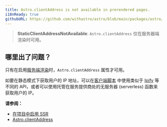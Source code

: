 ```yaml
---
title: Astro.clientAddress is not available in prerendered pages.
i18nReady: true
githubURL: https://github.com/withastro/astro/blob/main/packages/astro/src/core/errors/errors-data.ts
---
```


> **StaticClientAddressNotAvailable**: `Astro.clientAddress` 仅在服务器端渲染时可用。

## 哪里出了问题？

只有在启用[服务端渲染](/zh-cn/guides/on-demand-rendering/)时，`Astro.clientAddress` 属性才可用。

如要在静态模式下获取用户的 IP 地址，可以在[客户端脚本](/zh-cn/guides/client-side-scripts/) 中使用类似于 [Ipify](https://www.ipify.org/) 等不同的 API，或者可以使用托管在服务提供商处的无服务器 (serverless) 函数来获取用户的 IP。

**请参阅：**

- [在项目中启用 SSR](/zh-cn/guides/on-demand-rendering/)
- [Astro.clientAddress](/zh-cn/reference/api-reference/#clientaddress)
